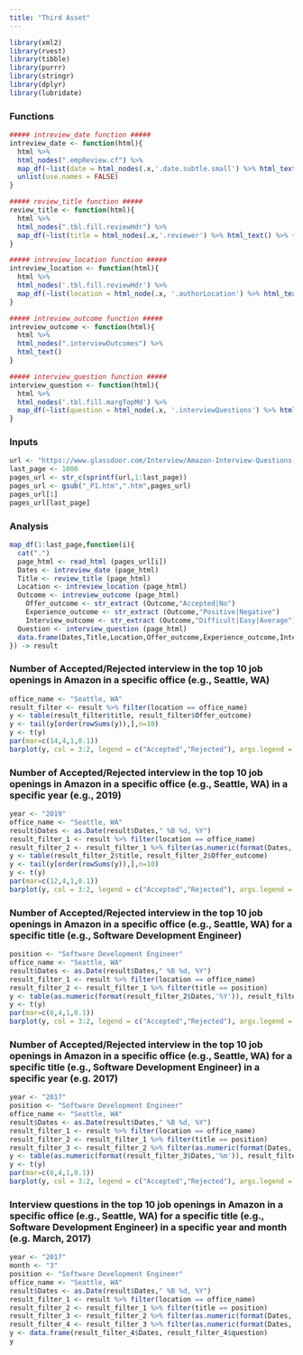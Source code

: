 ```yaml
---
title: "Third Asset"
---
```


```r
library(xml2)
library(rvest)
library(tibble)
library(purrr)
library(stringr)
library(dplyr)
library(lubridate)
```

### Functions
```r
##### intreview_date function ##### 
intreview_date <- function(html){
  html %>%
  html_nodes(".empReview.cf") %>%
  map_df(~list(date = html_nodes(.x,'.date.subtle.small') %>% html_text() %>% {if(length(.) == 0) NA else .})) %>%
  unlist(use.names = FALSE)
}

##### review_title function ##### 
review_title <- function(html){
  html %>%
  html_nodes(".tbl.fill.reviewHdr") %>%
  map_df(~list(title = html_nodes(.x,'.reviewer') %>% html_text() %>% {if(length(.) == 0) NA else .}))
}

##### intreview_location function ##### 
intreview_location <- function(html){
  html %>%
  html_nodes('.tbl.fill.reviewHdr') %>%
  map_df(~list(location = html_node(.x, '.authorLocation') %>% html_text() %>% {if(length(.) == 0) NA else .}))
}

##### intreview_outcome function ##### 
intreview_outcome <- function(html){
  html %>%
  html_nodes(".interviewOutcomes") %>%
  html_text()
}

##### interview_question function ##### 
interview_question <- function(html){
  html %>%
  html_nodes('.tbl.fill.margTopMd') %>%
  map_df(~list(question = html_node(.x, '.interviewQuestions') %>% html_text() %>% {if(length(.) == 0) NA else .}))
}
```

### Inputs
```r
url <- "https://www.glassdoor.com/Interview/Amazon-Interview-Questions-E6036_P%d.htm"
last_page <- 1000
pages_url <- str_c(sprintf(url,1:last_page))
pages_url <- gsub("_P1.htm",".htm",pages_url)
pages_url[1]
pages_url[last_page]
```

### Analysis
```r
map_df(1:last_page,function(i){
  cat(".")
  page_html <- read_html (pages_url[i])
  Dates <- intreview_date (page_html)
  Title <- review_title (page_html)
  Location <- intreview_location (page_html)
  Outcome <- intreview_outcome (page_html)
    Offer_outcome <- str_extract (Outcome,"Accepted|No")
    Experience_outcome <- str_extract (Outcome,"Positive|Negative")
    Interview_outcome <- str_extract (Outcome,"Difficult|Easy|Average")
  Question <- interview_question (page_html)
  data.frame(Dates,Title,Location,Offer_outcome,Experience_outcome,Interview_outcome,Question,stringsAsFactors = FALSE)
}) -> result
```

### Number of Accepted/Rejected interview in the top 10 job openings in Amazon in a specific office (e.g., Seattle, WA)
```r
office_name <- "Seattle, WA"
result_filter <- result %>% filter(location == office_name)
y <- table(result_filter$title, result_filter$Offer_outcome)
y <- tail(y[order(rowSums(y)),],n=10)
y <- t(y)
par(mar=c(14,4,1,0.1))
barplot(y, col = 3:2, legend = c("Accepted","Rejected"), args.legend = list(x ='top'), ylab = "Counts", cex.axis=1.0, cex.name=0.9, las=2, lwd=2, beside=TRUE)
```

### Number of Accepted/Rejected interview in the top 10 job openings in Amazon in a specific office (e.g., Seattle, WA) in a specific year (e.g., 2019)
```r
year <- "2019"
office_name <- "Seattle, WA"
result$Dates <- as.Date(result$Dates," %B %d, %Y")
result_filter_1 <- result %>% filter(location == office_name)
result_filter_2 <- result_filter_1 %>% filter(as.numeric(format(Dates,'%Y')) == year)
y <- table(result_filter_2$title, result_filter_2$Offer_outcome)
y <- tail(y[order(rowSums(y)),],n=10)
y <- t(y)
par(mar=c(12,4,1,0.1))
barplot(y, col = 3:2, legend = c("Accepted","Rejected"), args.legend = list(x ='top'), ylab = "Counts", cex.axis=0.8, cex.name=0.8, las=2, lwd=2, beside=TRUE)
```

### Number of Accepted/Rejected interview in the top 10 job openings in Amazon in a specific office (e.g., Seattle, WA) for a specific title (e.g., Software Development Engineer)
```r
position <- "Software Development Engineer"
office_name <- "Seattle, WA"
result$Dates <- as.Date(result$Dates," %B %d, %Y")
result_filter_1 <- result %>% filter(location == office_name)
result_filter_2 <- result_filter_1 %>% filter(title == position)
y <- table(as.numeric(format(result_filter_2$Dates,'%Y')), result_filter_2$Offer_outcome)
y <- t(y)
par(mar=c(6,4,1,0.1))
barplot(y, col = 3:2, legend = c("Accepted","Rejected"), args.legend = list(x ='topright'), ylab = "Counts", cex.axis=0.8, cex.name=0.8, las=2, lwd=2, beside=TRUE)
```

### Number of Accepted/Rejected interview in the top 10 job openings in Amazon in a specific office (e.g., Seattle, WA) for a specific title (e.g., Software Development Engineer) in a specific year (e.g. 2017)
```r
year <- "2017"
position <- "Software Development Engineer"
office_name <- "Seattle, WA"
result$Dates <- as.Date(result$Dates," %B %d, %Y")
result_filter_1 <- result %>% filter(location == office_name)
result_filter_2 <- result_filter_1 %>% filter(title == position)
result_filter_3 <- result_filter_2 %>% filter(as.numeric(format(Dates,'%Y')) == year)
y <- table(as.numeric(format(result_filter_3$Dates,'%m')), result_filter_3$Offer_outcome)
y <- t(y)
par(mar=c(6,4,1,0.1))
barplot(y, col = 3:2, legend = c("Accepted","Rejected"), args.legend = list(x ='top'), ylab = "Counts", cex.axis=0.8, cex.name=0.8, las=2, lwd=2, beside=TRUE)
```

### Interview questions in the top 10 job openings in Amazon in a specific office (e.g., Seattle, WA) for a specific title (e.g., Software Development Engineer) in a specific year and month (e.g. March, 2017)
```r
year <- "2017"
month <- "3"
position <- "Software Development Engineer"
office_name <- "Seattle, WA"
result$Dates <- as.Date(result$Dates," %B %d, %Y")
result_filter_1 <- result %>% filter(location == office_name)
result_filter_2 <- result_filter_1 %>% filter(title == position)
result_filter_3 <- result_filter_2 %>% filter(as.numeric(format(Dates,'%Y')) == year)
result_filter_4 <- result_filter_3 %>% filter(as.numeric(format(Dates,'%m')) == month)
y <- data.frame(result_filter_4$Dates, result_filter_4$question)
y 
```
